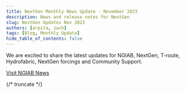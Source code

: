 ```yaml
---
title: NextGen Monthly News Update - November 2023
description: News and release notes for NextGen
slug: NextGen Updates Nov 2023
authors: [arpita, zach]
tags: [Blog, Monthly Update]
hide_table_of_contents: false
---
```


We are excited to share the latest updates for NGIAB, NextGen, T-route, Hydrofabric, NextGen forcings and Community Support.

[Visit NGIAB News](https://docs.ciroh.org/news)

{/* truncate */}